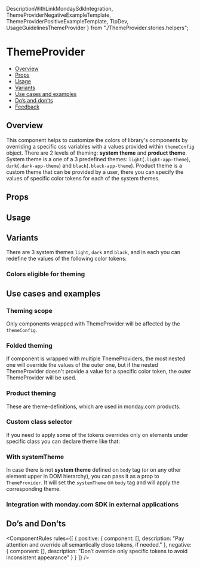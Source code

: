   DescriptionWithLinkMondaySdkIntegration,
  ThemeProviderNegativeExampleTemplate,
  ThemeProviderPositiveExampleTemplate,
  TipDev,
  UsageGuidelinesThemeProvider
} from "./ThemeProvider.stories.helpers";

<Meta of={ThemeProviderStories} />

# ThemeProvider

<AlphaWarning />

- [Overview](#overview)
- [Props](#props)
- [Usage](#usage)
- [Variants](#variants)
- [Use cases and examples](#use-cases-and-examples)
- [Do’s and don’ts](#dos-and-donts)
- [Feedback](#feedback)

## Overview

This component helps to customize the colors of library's components by overriding a specific css variables with a values provided within <code>themeConfig</code> object.
There are 2 levels of theming: **system theme** and **product theme**.
System theme is a one of a 3 predefined themes: <code>light</code>(<code>.light-app-theme</code>), <code>dark</code>(<code>.dark-app-theme</code>) and <code>black</code>(<code>.black-app-theme</code>).
Product theme is a custom theme that can be provided by a user, there you can specify the values of specific color tokens for each of the system themes.

<Canvas of={ThemeProviderStories.Overview} />

## Props

<PropsTable />

## Usage

<UsageGuidelinesThemeProvider />

<TipDev />

## Variants

There are 3 system themes <code>light</code>, <code>dark</code> and <code>black</code>, and in each you can redefine the values of the following color tokens:

### Colors eligible for theming

<Frame>
  <Canvas of={ThemeProviderStories.ColorsEligibleForTheming} />
</Frame>

## Use cases and examples

### Theming scope

Only components wrapped with ThemeProvider will be affected by the <code>themeConfig</code>.

<Canvas of={ThemeProviderStories.ThemingScope} />

### Folded theming

If component is wrapped with multiple ThemeProviders, the most nested one will override the values of the outer one, but if the nested ThemeProvider doesn't provide a value for a specific color token, the outer ThemeProvider will be used.

<Canvas of={ThemeProviderStories.FoldedTheming} />

### Product theming

These are theme-definitions, which are used in monday.com products.

<Canvas of={ThemeProviderStories.ProductTheming} />

### Custom class selector

If you need to apply some of the tokens overrides only on elements under specific class you can declare theme like that:

<Canvas of={ThemeProviderStories.CustomClassSelector} />

### With systemTheme

In case there is not <b>system theme</b> defined on <code>body</code> tag (or on any other element upper in DOM hierarchy),
you can pass it as a prop to <code>ThemeProvider</code>.
It will set the <code>systemTheme</code> on <code>body</code> tag and will apply the corresponding theme.

<Canvas of={ThemeProviderStories.WithSystemTheme} />

### Integration with monday.com SDK in external applications

<DescriptionWithLinkMondaySdkIntegration />

<Canvas of={ThemeProviderStories.MondaySdkIntegration} />

## Do’s and Don’ts

<ComponentRules
  rules={[
    {
      positive: {
        component: [<ThemeProviderPositiveExampleTemplate />],
        description: "Pay attention and override all semantically close tokens, if needed."
      },
      negative: {
        component: [<ThemeProviderNegativeExampleTemplate />],
        description: "Don’t override only specific tokens to avoid inconsistent appearance"
      }
    }
  ]}
/>
